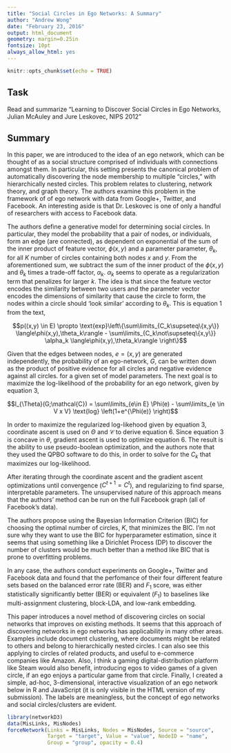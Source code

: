 ```yaml
---
title: "Social Circles in Ego Networks: A Summary"
author: "Andrew Wong"
date: "February 23, 2016"
output: html_document
geometry: margin=0.25in
fontsize: 10pt
always_allow_html: yes
---
```


```r
knitr::opts_chunk$set(echo = TRUE)
```

## Task
Read and summarize "Learning to Discover Social Circles in Ego Networks, Julian McAuley and Jure Leskovec, NIPS 2012"

## Summary
In this paper, we are introduced to the idea of an ego network, which can be thought of as a social structure comprised of individuals with connections amongst them. In particular, this setting presents the canonical problem of automatically discovering the node membership to multiple "circles," with hierarchically nested circles. This problem relates to clustering, network theory, and graph theory. The authors examine this problem in the framework of of ego network with data from Google+, Twitter, and Facebook. An interesting aside is that Dr. Leskovec is one of only a handful of researchers with access to Facebook data.

The authors define a generative model for determining social circles. In particular, they model the probability that a pair of nodes, or individuals, form an edge (are connected), as dependent on exponential of the sum of the inner product of feature vector, $\phi(x,y)$ and a parameter parameter, $\theta_k$, for all $K$ number of circles containing both nodes $x$ and $y$. From the aforementioned sum, we subtract the sum of the inner product of the $\phi(x,y)$ and $\theta_k$ times a trade-off factor, $\alpha_k$. $\alpha_k$ seems to operate as a regularization term that penalizes for larger $k$. The idea is that since the feature vector encodes the similarity between two users and the parameter vector encodes the dimensions of similarity that cause the circle to form, the nodes within a circle should 'look similar' according to $\theta_k$. This is equation 1 from the text,

$$p((x,y) \in E) \propto \text{exp}\left\{\sum\limits_{C_k\supseteq\{x,y\}} \langle\phi(x,y),\theta_k\rangle - \sum\limits_{C_k\not\supseteq\{x,y\}} \alpha_k \langle\phi(x,y),\theta_k\rangle \right\}$$

Given that the edges between nodes, $e=(x,y)$ are generated independently, the probability of an ego-network, $G$, can be written down as the product of positive evidence for all circles and negative evidence against all circles. for a given set of model parameters. The next goal is to maximize the log-likelihood of the probability for an ego network, given by equation 3,

$$l_{\Theta}(G;\mathcal{C}) = \sum\limits_{e\in E} \Phi(e) - \sum\limits_{e \in V x V} \text{log} \left(1+e^{\Phi(e)} \right)$$

In order to maximize the regularized log-likehood given by equation 3, coordinate ascent is used on $\Theta$ and $\mathcal{C}$ to derive equation 6. Since equation 3 is concave in $\theta$, gradient ascent is used to optimize equation 6. The result is the ability to use pseudo-boolean optimization, and the authors note that they used the QPBO software to do this, in order to solve for the $C_k$ that maximizes our log-likelihood. 

After iterating through the coordinate ascent and the gradient ascent optimizations until convergence ($C^{t+1}=C^t$), and regularizing to find sparse, interpretable parameters. The unsupervised nature of this approach means that the authors' method can be run on the full Facebook graph (all of Facebook's data). 

The authors propose using the Bayesian Information Criterion (BIC) for choosing the optimal number of circles, $K$, that minimizes the BIC. I'm not sure why they want to use the BIC for hyperparameter estimation, since it seems that using something like a Dirichlet Process (DP) to discover the number of clusters would be much better than a method like BIC that is prone to overfitting problems. 

In any case, the authors conduct experiments on Google+, Twitter and Facebook data and found that the perfomance of their four different feature sets based on the balanced error rate (BER) and $F_1$ score, was either statistically significantly better (BER) or equivalent ($F_1$) to baselines like multi-assignment clustering, block-LDA, and low-rank embedding. 

This paper introduces a novel method of discovering circles on social networks that improves on existing methods. It seems that this approach of discovering networks in ego networks has applicability in many other areas. Examples include document clustering, where documents might be related to others and belong to hierarchically nested circles. I can also see this applying to circles of related products, and useful to e-commerce companies like Amazon. Also, I think a gaming digital-distribution platform like Steam would also benefit, introducing egos to video games of a given circle, if an ego enjoys a particular game from that circle. Finally, I created a simple, ad-hoc, 3-dimensional, interactive visualization of an ego network below in R and JavaScript (it is only visible in the HTML version of my submission). The labels are meaningless, but the concept of ego networks and social circles/clusters are evident.

```r
library(networkD3)
data(MisLinks, MisNodes)
forceNetwork(Links = MisLinks, Nodes = MisNodes, Source = "source",
             Target = "target", Value = "value", NodeID = "name",
             Group = "group", opacity = 0.4)
```
